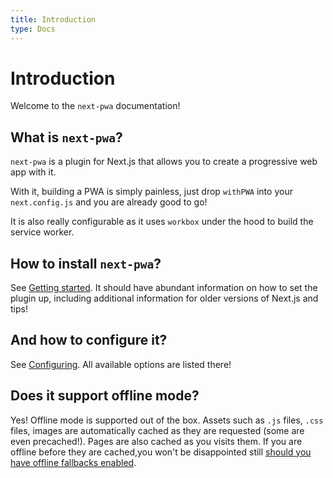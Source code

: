 ```yaml
---
title: Introduction
type: Docs
---
```


# Introduction

Welcome to the `next-pwa` documentation!

## What is `next-pwa`?

`next-pwa` is a plugin for Next.js that allows you to create a progressive web app with it.

With it, building a PWA is simply painless, just drop `withPWA` into your `next.config.js` and you are already good to go!

It is also really configurable as it uses `workbox` under the hood to build the service worker.

## How to install `next-pwa`?

See [Getting started](/docs/next-pwa/getting-started). It should have abundant information on how to set the plugin up, including additional information for
older versions of Next.js and tips!

## And how to configure it?

See [Configuring](/docs/next-pwa/configuring). All available options are listed there!

## Does it support offline mode?

Yes! Offline mode is supported out of the box. Assets such as `.js` files, `.css` files, images are automatically cached as they are requested (some are even
precached!). Pages are also cached as you visits them. If you are offline before they are cached,you won't be disappointed still [should you have offline
fallbacks enabled](/docs/next-pwa/offline-fallbacks).
